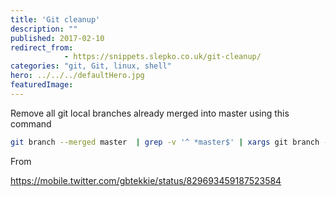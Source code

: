 ```yaml
---
title: 'Git cleanup'
description: ""
published: 2017-02-10
redirect_from:
            - https://snippets.slepko.co.uk/git-cleanup/
categories: "git, Git, linux, shell"
hero: ../../../defaultHero.jpg
featuredImage:
---
```

Remove all git local branches already merged into master using this command

```bash
git branch --merged master  | grep -v '^ *master$' | xargs git branch -d
```

From

<https://mobile.twitter.com/gbtekkie/status/829693459187523584>

